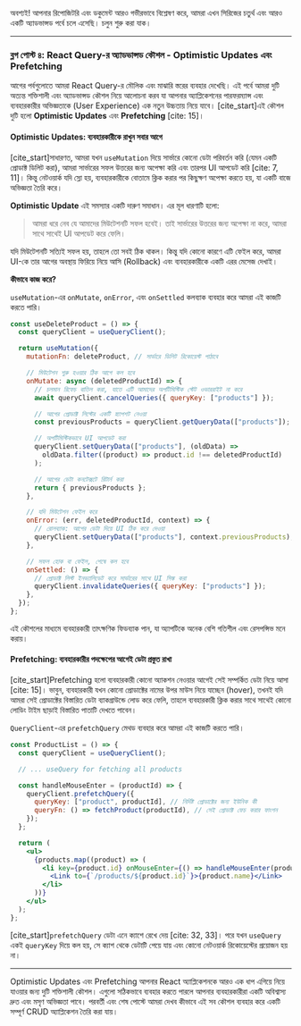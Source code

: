 অবশ্যই\! আপনার রিপোজিটরি এবং ডকুমেন্ট আরও গভীরভাবে বিশ্লেষণ করে, আমরা এখন সিরিজের চতুর্থ এবং আরও একটি অ্যাডভান্সড পর্বে চলে এসেছি। চলুন শুরু করা যাক।

---

### **ব্লগ পোস্ট ৪: React Query-র অ্যাডভান্সড কৌশল - Optimistic Updates এবং Prefetching**

আগের পর্বগুলোতে আমরা React Query-র মৌলিক এবং মাঝারি স্তরের ব্যবহার দেখেছি। এই পর্বে আমরা দুটি অত্যন্ত শক্তিশালী এবং অ্যাডভান্সড কৌশল নিয়ে আলোচনা করব যা আপনার অ্যাপ্লিকেশনের পারফরম্যান্স এবং ব্যবহারকারীর অভিজ্ঞতাকে (User Experience) এক নতুন উচ্চতায় নিয়ে যাবে। [cite\_start]এই কৌশল দুটি হলো **Optimistic Updates** এবং **Prefetching** [cite: 15]।

#### **Optimistic Updates: ব্যবহারকারীকে রাখুন সবার আগে**

[cite\_start]সাধারণত, আমরা যখন `useMutation` দিয়ে সার্ভারে কোনো ডেটা পরিবর্তন করি (যেমন একটি প্রোডাক্ট ডিলিট করা), আমরা সার্ভারের সফল উত্তরের জন্য অপেক্ষা করি এবং তারপর UI আপডেট করি [cite: 7, 11]। কিন্তু নেটওয়ার্ক যদি স্লো হয়, ব্যবহারকারীকে বোতামে ক্লিক করার পর কিছুক্ষণ অপেক্ষা করতে হয়, যা একটি বাজে অভিজ্ঞতা তৈরি করে।

**Optimistic Update** এই সমস্যার একটি দারুণ সমাধান। এর মূল ধারণাটি হলো:

> আমরা ধরে নেব যে আমাদের মিউটেশনটি সফল হবেই। তাই সার্ভারের উত্তরের জন্য অপেক্ষা না করে, আমরা সাথে সাথেই UI আপডেট করে ফেলি।

যদি মিউটেশনটি সত্যিই সফল হয়, তাহলে তো সবই ঠিক থাকল। কিন্তু যদি কোনো কারণে এটি ফেইল করে, আমরা UI-কে তার আগের অবস্থায় ফিরিয়ে নিয়ে আসি (Rollback) এবং ব্যবহারকারীকে একটি এরর মেসেজ দেখাই।

**কীভাবে কাজ করে?**

`useMutation`-এর `onMutate`, `onError`, এবং `onSettled` কলব্যাক ব্যবহার করে আমরা এই কাজটি করতে পারি।

```jsx
const useDeleteProduct = () => {
  const queryClient = useQueryClient();

  return useMutation({
    mutationFn: deleteProduct, // সার্ভারে ডিলিট রিকোয়েস্ট পাঠাবে

    // মিউটেশন শুরু হওয়ার ঠিক আগে কল হবে
    onMutate: async (deletedProductId) => {
      // চলমান রিফেচ বাতিল করা, যাতে এটি আমাদের অপটিমিস্টিক স্টেট ওভাররাইট না করে
      await queryClient.cancelQueries({ queryKey: ["products"] });

      // আগের প্রোডাক্ট লিস্টের একটি স্ন্যাপশট নেওয়া
      const previousProducts = queryClient.getQueryData(["products"]);

      // অপটিমিস্টিকভাবে UI আপডেট করা
      queryClient.setQueryData(["products"], (oldData) =>
        oldData.filter((product) => product.id !== deletedProductId)
      );

      // আগের ডেটা কনটেক্সটে রিটার্ন করা
      return { previousProducts };
    },

    // যদি মিউটেশন ফেইল করে
    onError: (err, deletedProductId, context) => {
      // রোলব্যাক: আগের ডেটা দিয়ে UI ঠিক করে দেওয়া
      queryClient.setQueryData(["products"], context.previousProducts);
    },

    // সফল হোক বা ফেইল, শেষে কল হবে
    onSettled: () => {
      // প্রোডাক্ট লিস্ট ইনভ্যালিডেট করে সার্ভারের সাথে UI সিঙ্ক করা
      queryClient.invalidateQueries({ queryKey: ["products"] });
    },
  });
};
```

এই কৌশলের মাধ্যমে ব্যবহারকারী তাৎক্ষণিক ফিডব্যাক পান, যা অ্যাপটিকে অনেক বেশি গতিশীল এবং রেসপন্সিভ মনে করায়।

#### **Prefetching: ব্যবহারকারীর পদক্ষেপের আগেই ডেটা প্রস্তুত রাখা**

[cite\_start]Prefetching হলো ব্যবহারকারী কোনো অ্যাকশন নেওয়ার আগেই সেই সম্পর্কিত ডেটা নিয়ে আসা [cite: 15]। ভাবুন, ব্যবহারকারী যখন কোনো প্রোডাক্টের নামের উপর মাউস নিয়ে যাচ্ছেন (hover), তখনই যদি আমরা সেই প্রোডাক্টের বিস্তারিত ডেটা ব্যাকগ্রাউন্ডে লোড করে ফেলি, তাহলে ব্যবহারকারী ক্লিক করার সাথে সাথেই কোনো লোডিং টাইম ছাড়াই বিস্তারিত পাতাটি দেখতে পাবেন।

`QueryClient`-এর `prefetchQuery` মেথড ব্যবহার করে আমরা এই কাজটি করতে পারি।

```jsx
const ProductList = () => {
  const queryClient = useQueryClient();

  // ... useQuery for fetching all products

  const handleMouseEnter = (productId) => {
    queryClient.prefetchQuery({
      queryKey: ["product", productId], // নির্দিষ্ট প্রোডাক্টের জন্য ইউনিক কী
      queryFn: () => fetchProduct(productId), // সেই প্রোডাক্ট ফেচ করার ফাংশন
    });
  };

  return (
    <ul>
      {products.map((product) => (
        <li key={product.id} onMouseEnter={() => handleMouseEnter(product.id)}>
          <Link to={`/products/${product.id}`}>{product.name}</Link>
        </li>
      ))}
    </ul>
  );
};
```

[cite\_start]`prefetchQuery` ডেটা এনে ক্যাশে রেখে দেয় [cite: 32, 33]। পরে যখন `useQuery` একই `queryKey` দিয়ে কল হয়, সে ক্যাশ থেকে ডেটাটি পেয়ে যায় এবং কোনো নেটওয়ার্ক রিকোয়েস্টের প্রয়োজন হয় না।

---

Optimistic Updates এবং Prefetching আপনার React অ্যাপ্লিকেশনকে আরও এক ধাপ এগিয়ে নিয়ে যাওয়ার জন্য দুটি শক্তিশালী কৌশল। এগুলো সঠিকভাবে ব্যবহার করতে পারলে আপনার ব্যবহারকারীরা একটি অবিশ্বাস্য দ্রুত এবং মসৃণ অভিজ্ঞতা পাবে। পরবর্তী এবং শেষ পোস্টে আমরা দেখব কীভাবে এই সব কৌশল ব্যবহার করে একটি সম্পূর্ণ CRUD অ্যাপ্লিকেশন তৈরি করা যায়।
